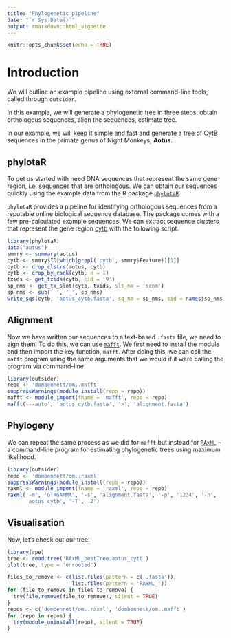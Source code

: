 ```yaml
---
title: "Phylogenetic pipeline"
date: "`r Sys.Date()`"
output: rmarkdown::html_vignette
---
```


```r
knitr::opts_chunk$set(echo = TRUE)
```

# Introduction

We will outline an example pipeline using external command-line tools, called
through `outsider`.

In this example, we will generate a phylogenetic tree in three steps:
obtain orthologous sequences, align the sequences, estimate tree.

In our example, we will keep it simple and fast and generate a tree of CytB 
sequences in the primate genus of Night Monkeys, **Aotus**.

## phylotaR

To get us started with need DNA sequences that represent the same gene region,
i.e. sequences that are orthologous. We can obtain our sequences quickly using
the example data from the R package [`phylotaR`](https://github.com/ropensci/phylotaR).

`phylotaR` provides a pipeline for identifying orthologous sequences from a
reputable online biological sequence database. The package comes with a few
pre-calculated example sequences. We can extract sequence clusters that
represent the gene region [cytb](https://en.wikipedia.org/wiki/Cytochrome_b)
with the following script.

```r
library(phylotaR)
data("aotus")
smmry <- summary(aotus)
cytb <- smmry$ID[which(grepl('cytb', smmry$Feature))[1]]
cytb <- drop_clstrs(aotus, cytb)
cytb <- drop_by_rank(cytb, n = 1)
txids <- get_txids(cytb, cid = '9')
sp_nms <- get_tx_slot(cytb, txids, slt_nm = 'scnm')
sp_nms <- sub(' ', '_', sp_nms)
write_sqs(cytb, 'aotus_cytb.fasta', sq_nm = sp_nms, sid = names(sp_nms))
```

## Alignment

Now we have written our sequences to a text-based `.fasta` file, we need to
aign them! To do this, we can use
[`mafft`](https://mafft.cbrc.jp/alignment/software/). We first need to install
the module and then import the key function, `mafft`. After doing this, we can
call the `mafft` program using the same arguments that we would if it were
calling the program via command-line.

```r
library(outsider)
repo <- 'dombennett/om..mafft'
suppressWarnings(module_install(repo = repo))
mafft <- module_import(fname = 'mafft', repo = repo)
mafft('--auto', 'aotus_cytb.fasta', '>', 'alignment.fasta')
```
## Phylogeny

We can repeat the same process as we did for `mafft` but instead for
[`RAxML`](https://github.com/stamatak/standard-RAxML) -- a command-line program
for estimating phylogenetic trees using maximum likelihood.

```r
library(outsider)
repo <- 'dombennett/om..raxml'
suppressWarnings(module_install(repo = repo))
raxml <- module_import(fname = 'raxml', repo = repo)
raxml('-m', 'GTRGAMMA', '-s', 'alignment.fasta', '-p', '1234', '-n',
      'aotus_cytb', '-T', '2')
```

## Visualisation

Now, let's check out our tree!

```r
library(ape)
tree <- read.tree('RAxML_bestTree.aotus_cytb')
plot(tree, type = 'unrooted')
```

```r
files_to_remove <- c(list.files(pattern = c('.fasta')),
                     list.files(pattern = 'RAxML_'))
for (file_to_remove in files_to_remove) {
  try(file.remove(file_to_remove), silent = TRUE)
}
repos <- c('dombennett/om..raxml', 'dombennett/om..mafft')
for (repo in repos) {
  try(module_uninstall(repo), silent = TRUE)
}
```